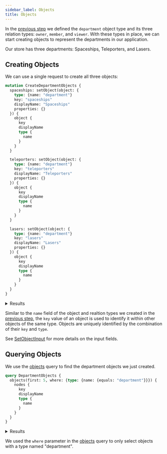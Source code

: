 ```yaml
---
sidebar_label: Objects
title: Objects
---
```


In the [previous step](types) we defined the `department` object type and its three relation
types: `owner`, `member`, and `viewer`.
With these types in place, we can start creating objects to represent the departments in our application.

Our store has three departments: Spaceships, Teleporters, and Lasers.

## Creating Objects

We can use a single request to create all three objects:

```graphql title="Query"
mutation CreateDepartmentObjects {
  spaceships: setObject(object: {
    type: {name: "department"}
    key: "spaceships"
    displayName: "Spaceships"
    properties: {}
  }) {
    object {
      key
      displayName
      type {
        name
      }
    }
  }

  teleporters: setObject(object: {
    type: {name: "department"}
    key: "teleporters"
    displayName: "Teleporters"
    properties: {}
  }) {
    object {
      key
      displayName
      type {
        name
      }
    }
  }

  lasers: setObject(object: {
    type: {name: "department"}
    key: "lasers"
    displayName: "Lasers"
    properties: {}
  }) {
    object {
      key
      displayName
      type {
        name
      }
    }
  }
}
```

<details>
  <summary>Results</summary>
  <div><span/>

```json
{
  "data": {
    "spaceships": {
      "object": {
        "key": "spaceships",
        "displayName": "Spaceships"
        "type": {
          "name": "department"
        }
      }
    },
    "teleporters": {
      "object": {
        "key": "teleporters",
        "displayName": "Teleporters"
        "type": {
          "name": "department"
        }
      }
    },
    "lasers": {
      "object": {
        "key": "lasers",
        "displayName": "Lasers"
        "type": {
          "name": "department"
        }
      }
    }
  }
}
```
  </div>
</details>

Similar to the `name` field of the object and realtion types we created in the [previous step](types), the `key` value
of an object is used to identify it within other objects of the same type. Objects are uniquely identified by the
combination of their `key` and `type`.

See [SetObjectInput](/docs/directory-api-reference/schema/objects/inputs/set-object-input) for more details on the input fields.

## Querying Objects

We use the [objects](/docs/directory-api-reference/schema/objects/queries/objects) query to find the department objects we
just created.

```graphql title="Query"
query DepartmentObjects {
  objects(first: 5, where: {type: {name: {equals: "department"}}}) {
    nodes {
      key
      displayName
      type {
        name
      }
    }
  }
}
```

<details>
  <summary>Results</summary>
  <div><span/>

```json
{
  "data": {
    "objects": {
      "nodes": [
        {
          "key": "teleporters",
          "displayName": "Teleporters",
          "type": {
            "name": "department"
          }
        },
        {
          "key": "lasers",
          "displayName": "Lasers",
          "type": {
            "name": "department"
          }
        },
        {
          "key": "spaceships",
          "displayName": "Spaceships",
          "type": {
            "name": "department"
          }
        }
      ]
    }
  }
}
```
  </div>
</details>

We used the `where` parameter in the [objects](/docs/directory-api-reference/schema/objects/queries/objects) query to only
select objects with a type named "department".
